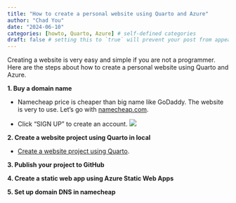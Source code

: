 ```yaml
---
title: "How to create a personal website using Quarto and Azure"
author: "Chad You"
date: "2024-06-10"
categories: [howto, Quarto, Azure] # self-defined categories
draft: false # setting this to `true` will prevent your post from appearing on your listing page until you're ready!
---
```


Creating a website is very easy and simple if you are not a programmer. Here are the steps about how to create a personal website using Quarto and Azure.

**1. Buy a domain name**

- Namecheap price is cheaper than big name like GoDaddy. The website is very to use. Let's go with [namecheap.com](https://www.namecheap.com/).

- Click "SIGN UP" to create an account. 
![](202406102.jpg)

**2. Create a website project using Quarto in local**  

- [Create a website project using Quarto](https://quarto.org/docs/websites/). 

**3. Publish your project to GitHub**

**4. Create a static web app using Azure Static Web Apps**

**5. Set up domain DNS in namecheap**
